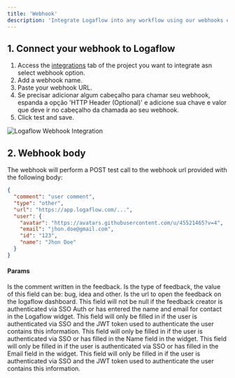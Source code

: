 ```yaml
---
title: 'Webhook'
description: 'Integrate Logaflow into any workflow using our webhooks events for new feedback.'
---
```


## 1. Connect your webhook to Logaflow
1. Access the [integrations](https://app.logaflow.com/workspace/integrations) tab of the project you want to integrate asn select webhook option.
2. Add a webhook name.
3. Paste your webhook URL.
4. Se precisar adicionar algum cabeçalho para chamar seu webhook, espanda a opção 'HTTP Header (Optional)' e adicione sua chave e valor que deve ir no cabeçalho da chamada ao seu webhook.
5. Click test and save.

<Frame>
<img
  src="/images/webhook_1.png"
  alt="Logaflow Webhook Integration"
/>
</Frame>

## 2. Webhook body
The webhook will perform a POST test call to the webhook url provided with the following body:

```JSON
{
  "comment": "user comment",
  "type": "other",
  "url": "https://app.logaflow.com/...",
  "user": {
    "avatar": "https://avatars.githubusercontent.com/u/45521465?v=4",
    "email": "jhon.doe@gmail.com",
    "id": "123",
    "name": "Jhon Doe"
  }
}
```

#### Params

<ResponseField name="comment" type="string">
  Is the comment written in the feedback.
</ResponseField>

<ResponseField name="type" type="string">
  Is the type of feedback, the value of this field can be: bug, idea and other.
</ResponseField>

<ResponseField name="url" type="string">
  Is the url to open the feedback on the logaflow dashboard.
</ResponseField>

<ResponseField name="user" type="object" default="null">
  This field will not be null if the feedback creator is authenticated via SSO Auth or has entered the name and email for contact in the Logaflow widget.
</ResponseField>

<ResponseField name="user.id" type="string" default="undefined">
  This field will only be filled in if the user is authenticated via SSO and the JWT token used to authenticate the user contains this information.
</ResponseField>

<ResponseField name="user.name" type="string" default="undefined">
  This field will only be filled in if the user is authenticated via SSO or has filled in the Name field in the widget.
</ResponseField>

<ResponseField name="user.email" type="string" default="undefined">
  This field will only be filled in if the user is authenticated via SSO or has filled in the Email field in the widget.
</ResponseField>

<ResponseField name="user.avatar" type="string" default="undefined">
  This field will only be filled in if the user is authenticated via SSO and the JWT token used to authenticate the user contains this information.
</ResponseField>